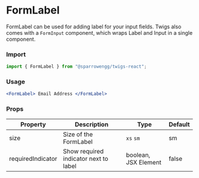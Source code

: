 # FormLabel

FormLabel can be used for adding label for your input fields. Twigs also comes with a `FormInput` component, which wraps Label and Input in a single component. 

### Import

```jsx
import { FormLabel } from "@sparrowengg/twigs-react";
```


### Usage 
```jsx live
<FormLabel> Email Address </FormLabel>
```


### Props
| Property       | Description                                | Type                    | Default |
|----------------|--------------------------------------------|-------------------------|---------|
| size           | Size of the FormLabel                       | `xs` `sm`                   | sm      |
| requiredIndicator       | Show required indicator next to label | boolean, JSX Element        |  false       |